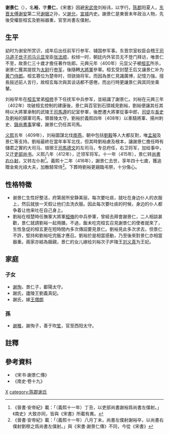 '''谢景仁'''（{{bd|370年||416年||}}），名'''裕'''，字'''景仁'''，《宋書》因避[[宋武帝|宋武帝]]刘裕讳，以字行。[[陈郡|陈郡]]阳夏人，[[东晋|东晋]][[太傅|太傅]][[谢安|谢安]]第二兄[[谢据|谢据]]之孙，父[[谢允|谢允]]，[[宣城|宣城]]内史。謝景仁是東晉末年政治人物，先後受權臣桓玄及劉裕器重，官至尚書左僕射。

== 生平 ==
幼时为谢安所赏识，成年后出任前军行参军、辅国参军事。东晋宗室权臣会稽王[[司马道子|司马道子]][[世子|世子]][[司马元显|司马元显]]宠臣[[张法顺|张法顺]]，权倾一时，朝廷内外官员无不登门拜访，唯景仁不至，故景仁三十歲才擔任著作佐郎。元興元年（400年）元显父子被[[桓玄|桓玄]]所杀，谢景仁獲其提拔为[[太尉|太尉]]行[[参军|参军]]，後隨轉[[大將軍|大將軍]]參軍。桓玄受封楚王后又讓景仁补为[[黄门侍郎|黄门侍郎]]。桓玄篡位为楚帝时，领骁骑将军。而因為景仁見識廣博，記憶力強，擅長敍述前人言行，故桓玄每次與其谈话都不感倦，而出行時更讓景仁與其同坐乘輦。

刘裕早年在[[桓玄|桓玄]]堂弟[[桓修|桓修]]手下任抚军中兵参军，並結識了謝景仁。刘裕在元興三年（402年）攻破桓玄控制的建康後，景仁與百官到石頭城見劉裕，劉裕便讓其任其時以大將軍承制的武陵王[[司馬遵_(武陵王)|司馬遵]]的記室參軍，後歷遷大將軍從事中郎，[[司徒|司徒]]左[[長史|長史]]及劉裕的鎮軍司馬，領晉陵太守。劉裕於義熙四年（408年）以車騎將軍、揚州刺史、[[錄尚書事|錄尚書事]]掌權，謝景仁仍任其司馬。

[[义熙_(东晋)|义熙]]五年（409年），刘裕圖謀北伐[[南燕_(十六國)|南燕]]，朝中包括[[劉毅_(東晉)|劉毅]]等人大都反對，唯[[孟昶_(東晉)|孟昶]]及景仁等支持。劉裕最終在當年率军北伐，但其時劉裕慮及根本，讓謝景仁擔任時有儲君之實的大司马、琅琊王[[司馬德文|司馬德文]]的左司马，专总府任，右卫将军，加给事中，又迁[[吏部尚书|吏部尚书]]。义熙八年（412年），迁领军将军。十一年（415年），景仁转[[尚書右仆射|尚書右仆射]]，又转左仆射<ref>《晉書·安帝紀》載：「（義熙十一年）丁丑，以吏部尚書謝裕爲尚書左僕射。」《南史》大致亦同，皆與《宋書》所載有異。</ref>。義熙十二年（416年），謝景仁去世，享年四十七歲，獲追贈金紫光祿大夫，加散騎常侍<ref>《晉書·安帝紀》載：「（義熙十一年）八月丁未，尚書左僕射謝裕卒，以尚書右僕射劉穆之爲尚書左僕射。」與《宋書·謝景仁傳》不同，今從《宋書》</ref>。下葬時劉裕更親臨弔祭，十分傷心。

== 性格特徵 ==
*谢景仁生性好整洁，府第居所安静美丽，每次要吐痰，就吐在身边仆人的衣服上，然后就放一天假让他们去洗衣服。因此每次要吐痰的时候，身边的仆人都争着让他来吐在自己身上。
*劉裕在桓楚時任撫軍大將軍[[桓脩|桓脩]]的中兵參軍，曾經去拜會謝景仁，二人相談甚歡，景仁就請劉裕一起用膳。不過，飯未吃完桓玄召見謝景仁的使者就來了，生性急促的桓玄更在短時間內多次傳詔要見景仁。劉裕見此多次求去，但景仁不許，堅持和劉裕吃完飯才應召。劉裕於是相當感動，乃至後來對景仁亦相當器重。兩家亦結為姻親，景仁的女儿嫁给刘裕次子庐陵王[[刘义真|刘义真]]为王妃。

== 家庭 ==
{{main|陈郡谢氏世系图}}
=== 子女 ===
*[[谢恂|谢恂]]，景仁子，鄱陽太守。
*謝氏，廬陵王劉義真妃。
*謝氏，嫁[[王僧朗|王僧朗]]

=== 孫 ===
*[[谢稚|谢稚]]，謝恂子，善于吹[[笙|笙]]，官至西阳太守。

== 註釋 ==
{{reflist}}

== 參考資料 ==
* 《宋书·謝景仁傳》
*《南史·卷十九》

[[category:晉朝政治人物|X]]
[[category:陈郡谢氏|category:陈郡谢氏]]